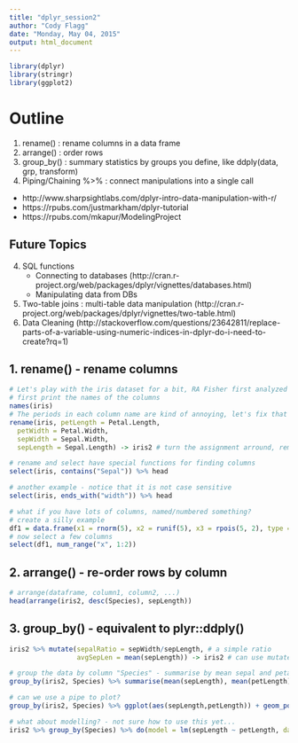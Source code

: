 ```yaml
---
title: "dplyr_session2"
author: "Cody Flagg"
date: "Monday, May 04, 2015"
output: html_document
---
```


```r
library(dplyr)
library(stringr)
library(ggplot2)
```

# Outline

1. rename() : rename columns in a data frame
2. arrange() : order rows
2. group_by() : summary statistics by groups you define, like ddply(data, grp, transform)
3. Piping/Chaining %>% : connect manipulations into a single call
  - http://www.sharpsightlabs.com/dplyr-intro-data-manipulation-with-r/
  - https://rpubs.com/justmarkham/dplyr-tutorial
  - https://rpubs.com/mkapur/ModelingProject

## Future Topics
4. SQL functions
    - Connecting to databases (http://cran.r-project.org/web/packages/dplyr/vignettes/databases.html)
    - Manipulating data from DBs 
5. Two-table joins : multi-table data manipulation (http://cran.r-project.org/web/packages/dplyr/vignettes/two-table.html)
6. Data Cleaning (http://stackoverflow.com/questions/23642811/replace-parts-of-a-variable-using-numeric-indices-in-dplyr-do-i-need-to-create?rq=1)

## 1. rename() - rename columns

```r
# Let's play with the iris dataset for a bit, RA Fisher first analyzed these data in 1936
# first print the names of the columns
names(iris)
# The periods in each column name are kind of annoying, let's fix that
rename(iris, petLength = Petal.Length, 
  petWidth = Petal.Width, 
  sepWidth = Sepal.Width, 
  sepLength = Sepal.Length) -> iris2 # turn the assignment arround, remember this for piping later

# rename and select have special functions for finding columns
select(iris, contains("Sepal")) %>% head

# another example - notice that it is not case sensitive
select(iris, ends_with("width")) %>% head

# what if you have lots of columns, named/numbered something?
# create a silly example
df1 = data.frame(x1 = rnorm(5), x2 = runif(5), x3 = rpois(5, 2), type = sample(letters, 5))
# now select a few columns
select(df1, num_range("x", 1:2))
```


## 2. arrange() - re-order rows by column

```r
# arrange(dataframe, column1, column2, ...)
head(arrange(iris2, desc(Species), sepLength))
```

## 3. group_by() - equivalent to plyr::ddply()
```r
iris2 %>% mutate(sepalRatio = sepWidth/sepLength, # a simple ratio
                 avgSepLen = mean(sepLength)) -> iris2 # can use mutate to do column-wise operations too

# group the data by column "Species" - summarise by mean sepal and petal lengths
group_by(iris2, Species) %>% summarise(mean(sepLength), mean(petLength))

# can we use a pipe to plot?
group_by(iris2, Species) %>% ggplot(aes(sepLength,petLength)) + geom_point() + geom_smooth() + facet_wrap(~Species)

# what about modelling? - not sure how to use this yet...
iris2 %>% group_by(Species) %>% do(model = lm(sepLength ~ petLength, data = .))

```
